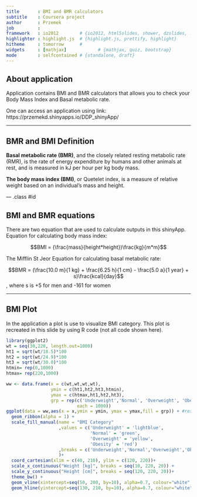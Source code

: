 ```yaml
---
title       : BMI and BMR calculators
subtitle    : Coursera project
author      : Przemek
job         : 
framework   : io2012        # {io2012, html5slides, shower, dzslides, ...}
highlighter : highlight.js  # {highlight.js, prettify, highlight}
hitheme     : tomorrow      # 
widgets     : [mathjax]            # {mathjax, quiz, bootstrap}
mode        : selfcontained # {standalone, draft}
---
```



<style>
strong {
  font-weight: bold;
}
</style>


## About application
Application contains BMI and BMR calculators that allows you to check your Body Mass Index and Basal metabolic rate.

One can access an application using link:
https://przemekd.shinyapps.io/DDP_shinyApp/

---

## BMR and BMI Definition

**Basal metabolic rate (BMR)**, and the closely related resting metabolic rate (RMR), is the rate of energy expenditure by humans and other animals at rest, and is measured in kJ per hour per kg body mass.

**The body mass index (BMI)**, or Quetelet index, is a measure of relative weight based on an individual's mass and height.

--- .class #id

## BMI and BMR equations
There are two equation that are used to calculate outputs in this shinyApp.
Equation for calculating body mass index:

$$BMI = (\frac{mass}{height*height})\frac{kg}{m*m}$$

The Mifflin St Jeor Equation for calculating basal metabolic rate:

$$BMR = (\frac{10.0 m}{1 kg} + \frac{6.25 h}{1 cm} - \frac{5.0 a}{1 year} + s)\frac{kcal}{day}$$, where s is +5 for men and -161 for women

---

## BMI Plot
In the application a plot is use to visualize BMI category. This plot is recreated in this slide by using R code (not all code shown here).
```r
library(ggplot2)
wt = seq(30,220, length.out=1000)
ht1 = sqrt(wt/18.5)*100
ht2 = sqrt(wt/24.9)*100
ht3 = sqrt(wt/30.0)*100
htmin= rep(0,1000)
htmax= rep(220,1000)

ww <- data.frame(x = c(wt,wt,wt,wt),
                 ymin = c(ht1,ht2,ht3,htmin),
                 ymax = c(htmax,ht1,ht2,ht3),
                 grp = rep(c('Underweight','Normal', 'Overweight', 'Obesity'),
                           each = 1000))
ggplot(data = ww,aes(x = x,ymin = ymin, ymax = ymax,fill = grp)) + #rest of code hidden 
  geom_ribbon(alpha = 1) +
  scale_fill_manual(name = "BMI Category"
                    ,values = c('Underweight' = 'lightblue',
                                'Normal' = 'green', 
                                'Overweight' = 'yellow', 
                                'Obesity' = 'red')
                    ,breaks = c('Underweight','Normal','Overweight','Obesity')
                    )+
  coord_cartesian(xlim = c(40, 210), ylim = c(120, 220))+
  scale_x_continuous("Weight [kg]", breaks = seq(10, 220, 20)) +
  scale_y_continuous("Height [cm]", breaks = seq(120, 220, 20))+
  theme_bw() +
  geom_vline(xintercept=seq(50, 200, by=10), alpha=0.7, colour="white", linetype="longdash") +
  geom_hline(yintercept=seq(130, 210, by=10), alpha=0.7, colour="white", linetype="longdash")
```








